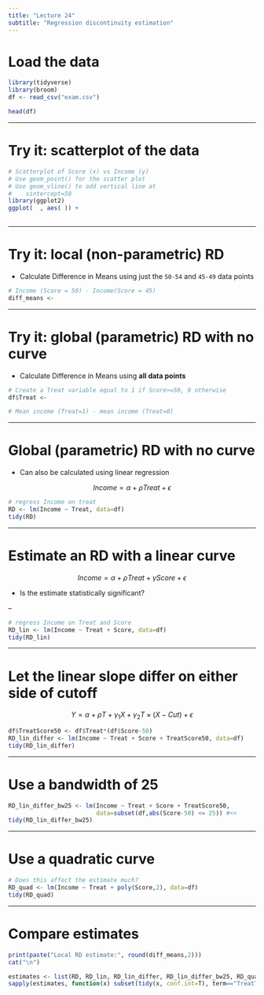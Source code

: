 ---
title: "Lecture 24"
subtitle: "Regression discontinuity estimation"
---

# Load the data

```{r, message=F}
library(tidyverse)
library(broom)
df <- read_csv("exam.csv")

head(df)

```

---

# Try it: scatterplot of the data

```{r , eval=F}
# Scatterplot of Score (x) vs Income (y)
# Use geom_point() for the scatter plot
# Use geom_vline() to add vertical line at 
#    xintercept=50
library(ggplot2)
ggplot(  , aes( )) +
 

```


---

# Try it: local (non-parametric) RD

- Calculate Difference in Means using just the `50-54` and `45-49` data points


```{r, eval=F}

# Income (Score = 50) - Income(Score = 45)
diff_means <- 

```


---

# Try it: global (parametric) RD with no curve

- Calculate Difference in Means using **all data points**


```{r, eval=F}
# Create a Treat variable equal to 1 if Score>=50, 0 otherwise
df$Treat <- 

# Mean income (Treat=1) - mean income (Treat=0)


```


---

# Global (parametric) RD with no curve

- Can also be calculated using linear regression

$$Income = \alpha + \rho Treat + \epsilon$$

```{r c3, eval=F}
# regress Income on treat
RD <- lm(Income ~ Treat, data=df)
tidy(RD)
```


---

# Estimate an RD with a linear curve

$$Income = \alpha + \rho Treat + \gamma Score + \epsilon$$

- Is the estimate statistically significant?

--

```{r, eval=F}

# regress Income on Treat and Score
RD_lin <- lm(Income ~ Treat + Score, data=df)
tidy(RD_lin)

```



---

# Let the linear slope differ on either side of cutoff

$$Y = \alpha + \rho T + \gamma_1 X + \gamma_2 T\times (X - Cut) + \epsilon$$

```{r c4, eval=F}
df$TreatScore50 <- df$Treat*(df$Score-50)
RD_lin_differ <- lm(Income ~ Treat + Score + TreatScore50, data=df)
tidy(RD_lin_differ)
```


---

# Use a bandwidth of 25

```{r c5, eval=F}
RD_lin_differ_bw25 <- lm(Income ~ Treat + Score + TreatScore50, 
                         data=subset(df,abs(Score-50) <= 25)) #<<
tidy(RD_lin_differ_bw25)
```


---

# Use a quadratic curve

```{r c6, eval=F}
# Does this affect the estimate much?
RD_quad <- lm(Income ~ Treat + poly(Score,2), data=df)
tidy(RD_quad)
```


---

# Compare estimates


```{r, eval=F}
print(paste("Local RD estimate:", round(diff_means,2)))
cat("\n")

estimates <- list(RD, RD_lin, RD_lin_differ, RD_lin_differ_bw25, RD_quad)
sapply(estimates, function(x) subset(tidy(x, conf.int=T), term=="TreatTRUE"))
```



